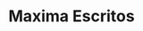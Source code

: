 ---
title: "Maxima Escritos"
description: "Bienvenido a mi blog de escritos."
blocks:
  - name: "HEADER"
    title: "Encontrá noticias y articulos de Argentina"
---